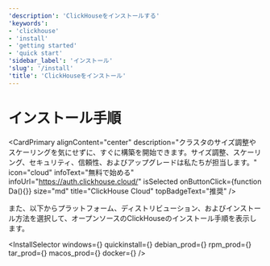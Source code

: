 ```yaml
---
'description': 'ClickHouseをインストールする'
'keywords':
- 'clickhouse'
- 'install'
- 'getting started'
- 'quick start'
'sidebar_label': 'インストール'
'slug': '/install'
'title': 'ClickHouseをインストール'
---
```




# インストール手順

<CardPrimary
    alignContent="center"
    description="クラスタのサイズ調整やスケーリングを気にせずに、すぐに構築を開始できます。サイズ調整、スケーリング、セキュリティ、信頼性、およびアップグレードは私たちが担当します。"
    icon="cloud"
    infoText="無料で始める"
    infoUrl="https://auth.clickhouse.cloud/"
    isSelected
    onButtonClick={function Da(){}}
    size="md"
    title="ClickHouse Cloud"
    topBadgeText="推奨"
/>
<br/>

また、以下からプラットフォーム、ディストリビューション、およびインストール方法を選択して、オープンソースのClickHouseのインストール手順を表示します。

<InstallSelector
    windows={<Windows/>}
    quickinstall={<QuickInstall/>}
    debian_prod={<DebianProd/>}
    rpm_prod={<RPMProd/>}
    tar_prod={<TarProd/>}
    macos_prod={<MacOSProd/>}
    docker={<Docker/>}
/>
